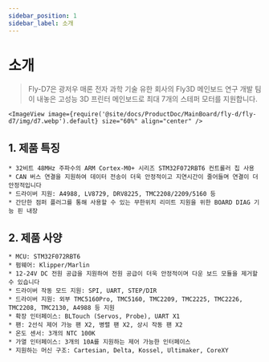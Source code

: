 ```yaml
---
sidebar_position: 1
sidebar_label: 소개
---
```


# 소개

> Fly-D7은 광저우 매론 전자 과학 기술 유한 회사의 Fly3D 메인보드 연구 개발 팀이 내놓은 고성능 3D 프린터 메인보드로 최대 7개의 스테퍼 모터를 지원합니다.


    <ImageView image={require('@site/docs/ProductDoc/MainBoard/fly-d/fly-d7/img/d7.webp').default} size="60%" align="center" />

## **1. 제품 특징**

    * 32비트 48MHz 주파수의 ARM Cortex-M0+ 시리즈 STM32F072RBT6 컨트롤러 칩 사용
    * CAN 버스 연결을 지원하여 데이터 전송이 더욱 안정적이고 지연시간이 줄어들며 연결이 더 안정적입니다
    * 드라이버 지원: A4988, LV8729, DRV8225, TMC2208/2209/5160 등
    * 간단한 점퍼 플러그를 통해 사용할 수 있는 무한위치 리미트 지원을 위한 BOARD DIAG 기능 핀 내장

## 2. 제품 사양

    * MCU: STM32F072RBT6
    * 펌웨어: Klipper/Marlin
    * 12-24V DC 전원 공급을 지원하여 전원 공급이 더욱 안정적이며 다운 보드 모듈을 제거할 수 있습니다
    * 드라이버 작동 모드 지원: SPI, UART, STEP/DIR
    * 드라이버 지원: 외부 TMC5160Pro, TMC5160, TMC2209, TMC2225, TMC2226, TMC2208, TMC2130, A4988 등 지원
    * 확장 인터페이스: BLTouch (Servos, Probe), UART X1
    * 팬: 2선식 제어 가능 팬 X2, 병렬 팬 X2, 상시 작동 팬 X2
    * 온도 센서: 3개의 NTC 100K
    * 가열 인터페이스: 3개의 10A를 지원하는 제어 가능한 인터페이스
    * 지원하는 머신 구조: Cartesian, Delta, Kossel, Ultimaker, CoreXY
